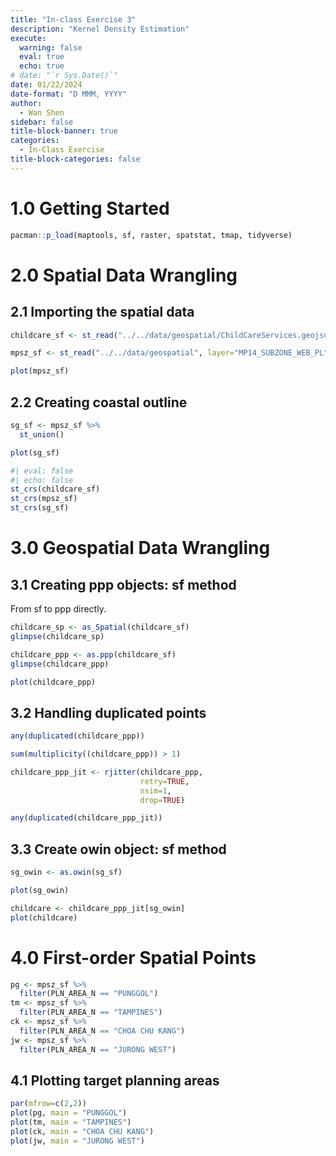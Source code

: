 ```yaml
---
title: "In-class Exercise 3"
description: "Kernel Density Estimation"
execute: 
  warning: false
  eval: true
  echo: true
# date: "`r Sys.Date()`"
date: 01/22/2024
date-format: "D MMM, YYYY" 
author: 
  - Wan Shen
sidebar: false
title-block-banner: true
categories:
  - In-Class Exercise
title-block-categories: false
---
```


# 1.0 Getting Started

```r
pacman::p_load(maptools, sf, raster, spatstat, tmap, tidyverse)
```

# 2.0 Spatial Data Wrangling

## 2.1 Importing the spatial data

```r
childcare_sf <- st_read("../../data/geospatial/ChildCareServices.geojson") %>% st_transform(crs = 3414)
```

```r
mpsz_sf <- st_read("../../data/geospatial", layer="MP14_SUBZONE_WEB_PL")
```

```r
plot(mpsz_sf)
```

## 2.2 Creating coastal outline

```r
sg_sf <- mpsz_sf %>%
  st_union()
```

```r
plot(sg_sf)
```

```r
#| eval: false
#| echo: false
st_crs(childcare_sf)
st_crs(mpsz_sf)
st_crs(sg_sf)
```

# 3.0 Geospatial Data Wrangling

## 3.1 Creating ppp objects: sf method

:::callout-note
From sf to ppp directly.
:::

```r
childcare_sp <- as_Spatial(childcare_sf)
glimpse(childcare_sp)
```

```r
childcare_ppp <- as.ppp(childcare_sf)
glimpse(childcare_ppp)
```

```r
plot(childcare_ppp)
```

## 3.2 Handling duplicated points

```r
any(duplicated(childcare_ppp))
```

```r
sum(multiplicity((childcare_ppp)) > 1)
```

```r
childcare_ppp_jit <- rjitter(childcare_ppp, 
                             retry=TRUE, 
                             nsim=1, 
                             drop=TRUE)
```

```r
any(duplicated(childcare_ppp_jit))
```

## 3.3 Create owin object: sf method

```r
sg_owin <- as.owin(sg_sf)
```

```r
plot(sg_owin)
```

```r
childcare <- childcare_ppp_jit[sg_owin]
plot(childcare)
```

# 4.0 First-order Spatial Points

```r
pg <- mpsz_sf %>%
  filter(PLN_AREA_N == "PUNGGOL")
tm <- mpsz_sf %>%
  filter(PLN_AREA_N == "TAMPINES")
ck <- mpsz_sf %>%
  filter(PLN_AREA_N == "CHOA CHU KANG")
jw <- mpsz_sf %>% 
  filter(PLN_AREA_N == "JURONG WEST")
```

## 4.1 Plotting target planning areas

```r
par(mfrow=c(2,2))
plot(pg, main = "PUNGGOL")
plot(tm, main = "TAMPINES")
plot(ck, main = "CHOA CHU KANG")
plot(jw, main = "JURONG WEST")
```

```r

```